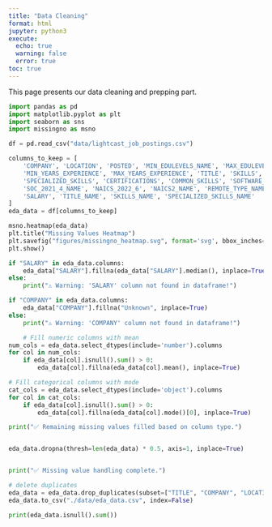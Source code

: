 ```yaml
---
title: "Data Cleaning"
format: html
jupyter: python3
execute:
  echo: true
  warning: false
  error: true
toc: true
---
```

This page presents our data cleaning and prepping part.

```python
import pandas as pd
import matplotlib.pyplot as plt
import seaborn as sns
import missingno as msno

df = pd.read_csv("data/lightcast_job_postings.csv")

columns_to_keep = [
    'COMPANY', 'LOCATION', 'POSTED', 'MIN_EDULEVELS_NAME', 'MAX_EDULEVELS_NAME',
    'MIN_YEARS_EXPERIENCE', 'MAX_YEARS_EXPERIENCE', 'TITLE', 'SKILLS',
    'SPECIALIZED_SKILLS', 'CERTIFICATIONS', 'COMMON_SKILLS', 'SOFTWARE_SKILLS',
    'SOC_2021_4_NAME', 'NAICS_2022_6', 'NAICS2_NAME', 'REMOTE_TYPE_NAME',
    'SALARY', 'TITLE_NAME', 'SKILLS_NAME', 'SPECIALIZED_SKILLS_NAME'
]
eda_data = df[columns_to_keep]
```

```python
msno.heatmap(eda_data)
plt.title("Missing Values Heatmap")
plt.savefig("figures/missingno_heatmap.svg", format='svg', bbox_inches='tight')
plt.show()
```

```python
if "SALARY" in eda_data.columns:
    eda_data["SALARY"].fillna(eda_data["SALARY"].median(), inplace=True)
else:
    print("⚠️ Warning: 'SALARY' column not found in dataframe!")

if "COMPANY" in eda_data.columns:
    eda_data["COMPANY"].fillna("Unknown", inplace=True)
else:
    print("⚠️ Warning: 'COMPANY' column not found in dataframe!")

    # Fill numeric columns with mean
num_cols = eda_data.select_dtypes(include='number').columns
for col in num_cols:
    if eda_data[col].isnull().sum() > 0:
        eda_data[col].fillna(eda_data[col].mean(), inplace=True)

# Fill categorical columns with mode
cat_cols = eda_data.select_dtypes(include='object').columns
for col in cat_cols:
    if eda_data[col].isnull().sum() > 0:
        eda_data[col].fillna(eda_data[col].mode()[0], inplace=True)

print("✅ Remaining missing values filled based on column type.")


eda_data.dropna(thresh=len(eda_data) * 0.5, axis=1, inplace=True)


print("✅ Missing value handling complete.")

# delete duplicates
eda_data = eda_data.drop_duplicates(subset=["TITLE", "COMPANY", "LOCATION", "POSTED"])
eda_data.to_csv("./data/eda_data.csv", index=False)

print(eda_data.isnull().sum())
```

